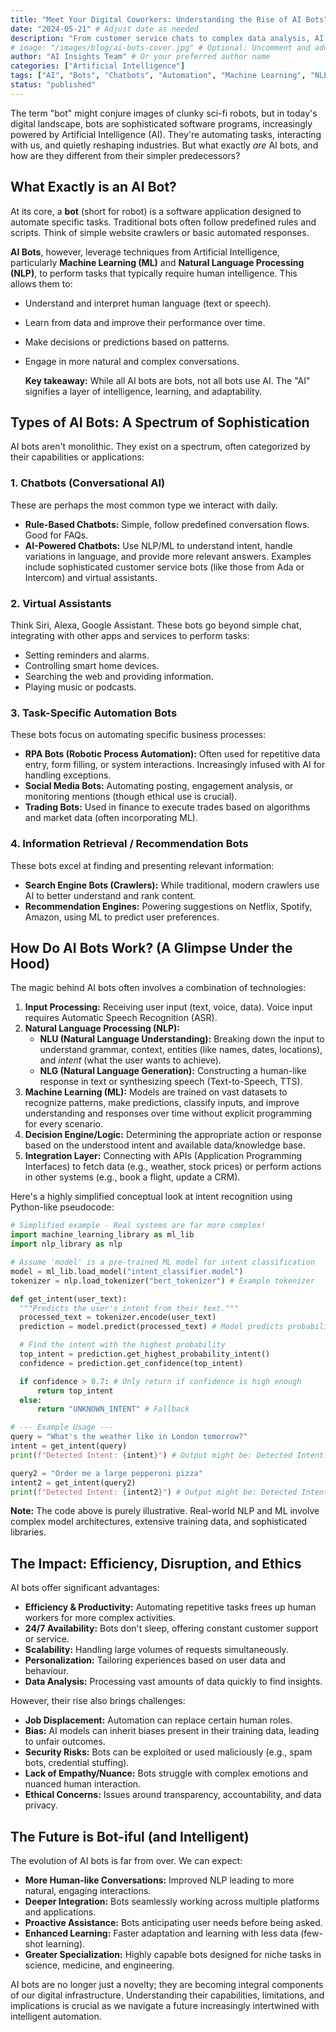 ```yaml
---
title: "Meet Your Digital Coworkers: Understanding the Rise of AI Bots"
date: "2024-05-21" # Adjust date as needed
description: "From customer service chats to complex data analysis, AI bots are everywhere. Let's explore what they are, the different types, how they work, and their growing impact on our lives."
# image: "/images/blog/ai-bots-cover.jpg" # Optional: Uncomment and add a path to a relevant cover image
author: "AI Insights Team" # Or your preferred author name
categories: ["Artificial Intelligence"]
tags: ["AI", "Bots", "Chatbots", "Automation", "Machine Learning", "NLP", "Future of Work"]
status: "published"
---
```



The term "bot" might conjure images of clunky sci-fi robots, but in today's digital landscape, bots are sophisticated software programs, increasingly powered by Artificial Intelligence (AI). They're automating tasks, interacting with us, and quietly reshaping industries. But what exactly *are* AI bots, and how are they different from their simpler predecessors?

## What Exactly is an AI Bot?

At its core, a **bot** (short for robot) is a software application designed to automate specific tasks. Traditional bots often follow predefined rules and scripts. Think of simple website crawlers or basic automated responses.

**AI Bots**, however, leverage techniques from Artificial Intelligence, particularly **Machine Learning (ML)** and **Natural Language Processing (NLP)**, to perform tasks that typically require human intelligence. This allows them to:

*   Understand and interpret human language (text or speech).
*   Learn from data and improve their performance over time.
*   Make decisions or predictions based on patterns.
*   Engage in more natural and complex conversations.

    **Key takeaway:** While all AI bots are bots, not all bots use AI. The "AI" signifies a layer of intelligence, learning, and adaptability.

## Types of AI Bots: A Spectrum of Sophistication

AI bots aren't monolithic. They exist on a spectrum, often categorized by their capabilities or applications:

### 1. Chatbots (Conversational AI)

These are perhaps the most common type we interact with daily.
*   **Rule-Based Chatbots:** Simple, follow predefined conversation flows. Good for FAQs.
*   **AI-Powered Chatbots:** Use NLP/ML to understand intent, handle variations in language, and provide more relevant answers. Examples include sophisticated customer service bots (like those from Ada or Intercom) and virtual assistants.

### 2. Virtual Assistants

Think Siri, Alexa, Google Assistant. These bots go beyond simple chat, integrating with other apps and services to perform tasks:
*   Setting reminders and alarms.
*   Controlling smart home devices.
*   Searching the web and providing information.
*   Playing music or podcasts.

### 3. Task-Specific Automation Bots

These bots focus on automating specific business processes:
*   **RPA Bots (Robotic Process Automation):** Often used for repetitive data entry, form filling, or system interactions. Increasingly infused with AI for handling exceptions.
*   **Social Media Bots:** Automating posting, engagement analysis, or monitoring mentions (though ethical use is crucial).
*   **Trading Bots:** Used in finance to execute trades based on algorithms and market data (often incorporating ML).

### 4. Information Retrieval / Recommendation Bots

These bots excel at finding and presenting relevant information:
*   **Search Engine Bots (Crawlers):** While traditional, modern crawlers use AI to better understand and rank content.
*   **Recommendation Engines:** Powering suggestions on Netflix, Spotify, Amazon, using ML to predict user preferences.

## How Do AI Bots Work? (A Glimpse Under the Hood)

The magic behind AI bots often involves a combination of technologies:

1.  **Input Processing:** Receiving user input (text, voice, data). Voice input requires Automatic Speech Recognition (ASR).
2.  **Natural Language Processing (NLP):**
    *   **NLU (Natural Language Understanding):** Breaking down the input to understand grammar, context, entities (like names, dates, locations), and *intent* (what the user wants to achieve).
    *   **NLG (Natural Language Generation):** Constructing a human-like response in text or synthesizing speech (Text-to-Speech, TTS).
3.  **Machine Learning (ML):** Models are trained on vast datasets to recognize patterns, make predictions, classify inputs, and improve understanding and responses over time without explicit programming for every scenario.
4.  **Decision Engine/Logic:** Determining the appropriate action or response based on the understood intent and available data/knowledge base.
5.  **Integration Layer:** Connecting with APIs (Application Programming Interfaces) to fetch data (e.g., weather, stock prices) or perform actions in other systems (e.g., book a flight, update a CRM).

Here's a highly simplified conceptual look at intent recognition using Python-like pseudocode:

```python title="conceptual_intent_recognizer.py"
# Simplified example - Real systems are far more complex!
import machine_learning_library as ml_lib
import nlp_library as nlp

# Assume 'model' is a pre-trained ML model for intent classification
model = ml_lib.load_model("intent_classifier.model")
tokenizer = nlp.load_tokenizer("bert_tokenizer") # Example tokenizer

def get_intent(user_text):
  """Predicts the user's intent from their text."""
  processed_text = tokenizer.encode(user_text)
  prediction = model.predict(processed_text) # Model predicts probabilities for each intent

  # Find the intent with the highest probability
  top_intent = prediction.get_highest_probability_intent()
  confidence = prediction.get_confidence(top_intent)

  if confidence > 0.7: # Only return if confidence is high enough
      return top_intent
  else:
      return "UNKNOWN_INTENT" # Fallback

# --- Example Usage ---
query = "What's the weather like in London tomorrow?"
intent = get_intent(query)
print(f"Detected Intent: {intent}") # Output might be: Detected Intent: GET_WEATHER

query2 = "Order me a large pepperoni pizza"
intent2 = get_intent(query2)
print(f"Detected Intent: {intent2}") # Output might be: Detected Intent: ORDER_PIZZA
```

  **Note:** The code above is purely illustrative. Real-world NLP and ML involve complex model architectures, extensive training data, and sophisticated libraries.

## The Impact: Efficiency, Disruption, and Ethics

AI bots offer significant advantages:

*   **Efficiency & Productivity:** Automating repetitive tasks frees up human workers for more complex activities.
*   **24/7 Availability:** Bots don't sleep, offering constant customer support or service.
*   **Scalability:** Handling large volumes of requests simultaneously.
*   **Personalization:** Tailoring experiences based on user data and behaviour.
*   **Data Analysis:** Processing vast amounts of data quickly to find insights.

However, their rise also brings challenges:

*   **Job Displacement:** Automation can replace certain human roles.
*   **Bias:** AI models can inherit biases present in their training data, leading to unfair outcomes.
*   **Security Risks:** Bots can be exploited or used maliciously (e.g., spam bots, credential stuffing).
*   **Lack of Empathy/Nuance:** Bots struggle with complex emotions and nuanced human interaction.
*   **Ethical Concerns:** Issues around transparency, accountability, and data privacy.

## The Future is Bot-iful (and Intelligent)

The evolution of AI bots is far from over. We can expect:

*   **More Human-like Conversations:** Improved NLP leading to more natural, engaging interactions.
*   **Deeper Integration:** Bots seamlessly working across multiple platforms and applications.
*   **Proactive Assistance:** Bots anticipating user needs before being asked.
*   **Enhanced Learning:** Faster adaptation and learning with less data (few-shot learning).
*   **Greater Specialization:** Highly capable bots designed for niche tasks in science, medicine, and engineering.

AI bots are no longer just a novelty; they are becoming integral components of our digital infrastructure. Understanding their capabilities, limitations, and implications is crucial as we navigate a future increasingly intertwined with intelligent automation.
